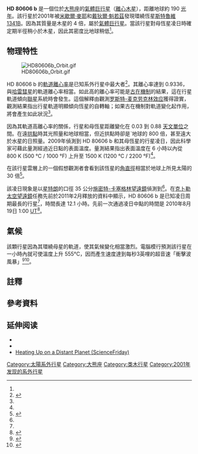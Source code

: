 {{Planetbox begin
| name = HD 80606 b
}}
{{Planetbox image
| image = Exoplanet Comparison HD 80606 b.gif
| caption = 電腦模擬 HD 80606 b 的天氣系統，<br/>以及和木星體積比較
}}
{{Planetbox star
| star = [[斯特魯維1341|HD 80606]]
| constell = [[大熊座|大熊座]]
| ra = {{RA|09|22|37.5679}}
| dec = {{DEC|+50|36|13.397}}
| app_mag = 8.93
| dist_ly = 190
| dist_pc = 58
| class = G5V
}}
{{Planetbox orbit
| semimajor = 0.453 ± 0.015<ref name="moutou2009">{{cite journal|author=Moutou, C. ''et al.''|title=Photometric and spectroscopic detection of the primary transit of the 111-day-period planet HD 80606 b|year=2009|accessdate=2009-03-07|doi=10.1051/0004-6361/200911954|journal=Astronomy and Astrophysics|volume=498|pages=L5–L8|issue=5|arxiv=0902.4457|bibcode = 2009A&A...498L...5M }}</ref>
| semimajor_gm = 67.8
| semimajor_mas = 7.8
| periastron = 0.0301
| periastron_gm = 4.50
| apastron = 0.876
| apastron_gm = 131
| eccentricity = 0.9336 ± 0.0002<ref name="fossey2009">{{cite journal|author=Fossey, S. J., Waldman, I. P., and Kipping, D. M.|title=Detection of a transit by the planetary companion of HD 80606|year=2009|accessdate=2009-03-07|doi=10.1111/j.1745-3933.2009.00653.x|journal=Monthly Notices of the Royal Astronomical Society: Letters|volume=396|pages=L16–L20|arxiv=0902.4616|bibcode = 2009MNRAS.396L..16F }}</ref>
| period = 111.436 ± 0.003<ref name="moutou2009" />
| period_year = 0.30509
| period_hour = 2674.5
| speed = 31.7<ref group="notes">軌道周長除以公轉周期的速度</ref>
| inclination = 89.285 ± 0.023<ref name="fossey2009" />
| arg_peri = 300.4977 ± 0.0045<ref name="fossey2009" />
| t_peri = 2,454,424.857 ± 0.05<ref name="moutou2009" />
| t_transit = 2,454,876.344 ± 0.011<ref name="fossey2009" />
| t_eclipse = 2,454,424.736 ± 0.003<ref name="laughlin2009" />
| semi-amp = 472 ± 5<ref name="moutou2009" />
}}
{{Planetbox character
| mass = 4.0 ± 0.3<ref name="moutou2009" />
| radius = 0.921 ± 0.036<ref name="hidas2010">{{cite arXiv|author=Hidas, M. G. ''et al.''|title=An ingress and a complete transit of HD 80606 b|class=astro-ph.EP|eprint=1002.1052|year=2010|accessdate=2010-03-06}}</ref>
| density = 4440 ± 240<ref name="fossey2009" />
| gravity_earth = 9.6
| temperature = at periastron: 1500
}}
{{Planetbox discovery
| discovery_date = 2001年4月4日
| discoverers = [[米歇爾·麥耶|米歇爾·麥耶]]等
| discovery_method = [[都卜勒光譜學|徑向速度法]]
| discovery_site = [[日內瓦系外行星搜尋計劃|日內瓦系外行星搜尋計劃]]
| discovery_status = 已發表論文
}}
{{Planetbox catalog
| names = Struve 1341 B b, HIP 45982 b
}}
{{Planetbox reference
| star = HD+80606
| planet = b
}}
{{Planetbox end}}

'''HD 80606 b''' 是一個位於[[大熊座|大熊座]]的[[氣體巨行星|氣體巨行星]]（[[離心木星|離心木星]]），距離地球約 190 [[光年|光年]]。該行星於2001年被[[米歇爾·麥耶|米歇爾·麥耶]]和[[戴狄爾·魁若茲|戴狄爾·魁若茲]]發現環繞恆星[[斯特魯維1341|斯特魯維1341B]]。因為其質量是木星的 4 倍，屬於[[氣體巨行星|氣體巨行星]]。當該行星對母恆星凌日時確定期半徑稍小於木星，因此其密度比地球稍低<ref name="fossey2009" />。

==物理特性==
[[Image:HD80606b_Orbit.gif|thumb]]

HD 80606 b 的[[軌道離心率|軌道離心率]]是已知系外行星中最大者<ref name="transitsearch">{{cite web |title=HD 80606 b |publisher=TransitSearch (Oklo Corporation) |url=http://207.111.201.70/transitsearch/dynamiccontent/HD80606__b.results.html |accessdate=2009-07-15 |deadurl=yes |archiveurl=https://archive.is/20071021075110/http://207.111.201.70/transitsearch/dynamiccontent/HD80606__b.results.html |archivedate=2007-10-21 }}</ref>。其離心率達到 0.9336，與[[哈雷彗星|哈雷彗星]]的軌道離心率相當。如此高的離心率可能是[[古在機制|古在機制]]的結果，這在行星軌道傾向[[聯星|聯星]]系統時會發生。這個解釋由觀測[[罗斯特-麦克劳克林效应|罗斯特-麦克劳克林效应]]獲得證實，觀測結果指出行星軌道明顯傾向恆星的自轉軸；如果古在機制對軌道變化起作用，將會產生如此狀況<ref name="moutou2009" />。

因為其軌道高離心率的關係，行星和母恆星距離變化在 0.03 到 0.88 [[天文單位|天文單位]]之間。在遠[[拱點|拱點]]時其光照量和地球相當，但近拱點時卻是ˋ地球的 800 倍，甚至遠大於水星的日照量。2009年偵測到  HD 80606 b 和其母恆星的行星凌日，因此科學家可藉此量測經過近日點的表面溫度。量測結果指出表面溫度在 6 小時以內從 800 K (500 °C / 1000 °F) 上升至 1500 K (1200 °C / 2200 °F)<ref name="laughlin2009" />。

在該行星雲層上的一個假想觀測者會看到該恆星的[[角直徑|角直徑]]相當於地球上所見太陽的 30 倍<ref name="RAS">{{cite web
  |date=2009-04-21
  |title=RAS PN 09/23 (NAM 10): London students find Jupiter-sized oddball planet
  |publisher=The Royal Astronimical Society
  |author=Robert Massey and Anita Heward
  |url=http://www.ras.org.uk//index.php?option=com_content&task=view&id=1601&Itemid=2
  |accessdate=2009-07-15
  |archive-date=2011-07-16
  |archive-url=https://web.archive.org/web/20110716073650/http://www.ras.org.uk//index.php?option=com_content&task=view&id=1601&Itemid=2
  |dead-url=no
  }}</ref>。

該凌日現象是以[[星特朗|星特朗]]的口徑 35 公分[[施密特-卡塞格林望遠鏡|施密特-卡塞格林望遠鏡]]偵測到<ref name="fossey2009"/>。在[[克卜勒太空望遠鏡|克卜勒太空望遠鏡]]任務先前於2011年2月釋放的資料中顯示，HD 80606 b 是已知凌日周期最長的行星<ref name="transitsearch"/>，時間長達 12.1 小時。先前一次通過凌日中點的時間是 2010年8月19日 1:00 [[世界时|UT]]<ref>{{Cite web |url=http://var2.astro.cz/ETD/predict_detail.php?STARNAME=HD80606&PLANET=b&PER=&M= |title=HD 80606 Transit Times - Variable Star and Exoplanets |accessdate=2011-10-14 |archive-date=2011-10-02 |archive-url=https://web.archive.org/web/20111002015639/http://var2.astro.cz/ETD/predict_detail.php?STARNAME=HD80606&PLANET=b&PER=&M= |dead-url=no }}</ref>。

==氣候==
該顆行星因為其環繞母星的軌道，使其氣候變化相當激烈。電腦模行預測該行星在一小時內就可使溫度上升 555°C，因而產生速度達到每秒3英哩的超音速「衝擊波風暴」<ref name="laughlin2009">{{cite journal|author=Laughlin, G. ''et al.''|year=2009|title=Rapid heating of the atmosphere of an extrasolar planet |journal=[[自然_(期刊)|Nature]] |volume=457 |issue=7229 |pages=562–564 |doi=10.1038/nature07649|pmid=19177124|bibcode = 2009Natur.457..562L }}</ref><ref name="hothothot">{{cite news|title=Exoplanet Sees Extreme Heat Waves|url=http://www.space.com/scienceastronomy/090128-hot-planet.html|publisher=Space.com|date=January 28, 2009|access-date=2011-10-14|archive-url=https://web.archive.org/web/20090603003726/http://www.space.com/scienceastronomy/090128-hot-planet.html|archive-date=2009-06-03|dead-url=yes}}</ref>。

==註釋==
<references group="notes" />

==參考資料==
{{reflist}}

==延伸阅读==
*{{cite journal | url=http://www.edpsciences.org/papers/aa/full/2001/32/aade293/aade293.html | author=Naef ''et al.'' | title=HD 80606 b, a planet on an extremely elongated orbit | journal=[[天文与天体物理学报|Astronomy and Astrophysics]] | volume=375 | year=2001 | pages=L27–L30 | doi=10.1051/0004-6361:20010853 | last2=Latham | first2=D. W. | last3=Mayor | first3=M. | last4=Mazeh | first4=T. | last5=Beuzit | first5=J. L. | last6=Drukier | first6=G. A. | last7=Perrier-Bellet | first7=C. | last8=Queloz | first8=D. | last9=Sivan | first9=J. P. | bibcode=2001A&A...375L..27N | arxiv=astro-ph/0106256 | issue=2 | access-date=2011-10-14 | archive-date=2009-02-08 | archive-url=https://web.archive.org/web/20090208215831/http://www.edpsciences.org/papers/aa/full/2001/32/aade293/aade293.html | dead-url=no }}
*{{cite journal | url=http://www.iop.org/EJ/article/0004-637X/646/1/505/64046.html | author=Butler ''et al.'' | title=Catalog of Nearby Exoplanets | journal=The [[天文物理期刊|Astrophysical Journal]] | volume=646 | issue=1 | pages=505–522 | year=2006 | doi=10.1086/504701 | last2=Wright | first2=J. T. | last3=Marcy | first3=G. W. | last4=Fischer | first4=D. A. | last5=Vogt | first5=S. S. | last6=Tinney | first6=C. G. | last7=Jones | first7=H. R. A. | last8=Carter | first8=B. D. | last9=Johnson | first9=J. A. | bibcode=2006ApJ...646..505B | arxiv=astro-ph/0607493 | access-date=2011-10-14 | archive-date=2009-05-02 | archive-url=https://www.webcitation.org/5gTrfcenD?url=http://www.iop.org/EJ/article/0004-637X/646/1/505/64046.html | dead-url=no }}
* [https://web.archive.org/web/20111025043742/http://www.sciencefriday.com/program/archives/200901303 Heating Up on a Distant Planet (ScienceFriday)]

{{Sky|09|22|37.5679|+|50|36|13.397|190}}

[[Category:太陽系外行星|Category:太陽系外行星]]
[[Category:大熊座|Category:大熊座]]
[[Category:类木行星|Category:类木行星]]
[[Category:2001年发现的系外行星|Category:2001年发现的系外行星]]
